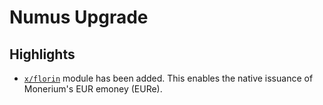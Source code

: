 # Numus Upgrade

## Highlights

- [`x/florin`](https://github.com/monerium/module-noble) module has been added. This enables the native issuance of Monerium's EUR emoney (EURe).
